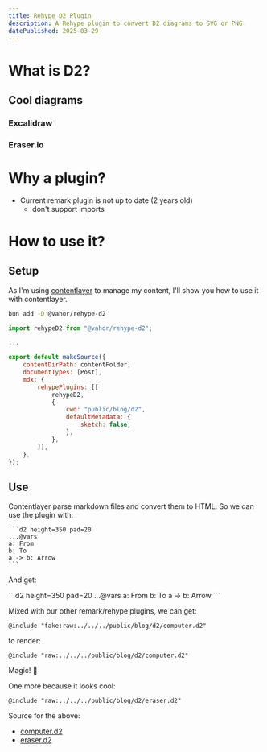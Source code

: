 ```yaml
---
title: Rehype D2 Plugin
description: A Rehype plugin to convert D2 diagrams to SVG or PNG.
datePublished: 2025-03-29
---
```


# What is D2?

<UrlPreview url="https://d2lang.com/"/>

## Cool diagrams

### Excalidraw
### Eraser.io

# Why a plugin?

- Current remark plugin is not up to date (2 years old)
   - don't support imports


# How to use it?

<UrlPreview url="https://github.com/Vahor/rehype-d2"/>

## Setup

As I'm using [contentlayer](https://www.contentlayer.dev/) to manage my content, I'll show you how to use it with contentlayer.

```bash
bun add -D @vahor/rehype-d2
```

```js title="contentlayer.config.ts"
import rehypeD2 from "@vahor/rehype-d2";

...

export default makeSource({
    contentDirPath: contentFolder,
    documentTypes: [Post],
    mdx: {
        rehypePlugins: [[
            rehypeD2,
            {
                cwd: "public/blog/d2",
                defaultMetadata: {
                    sketch: false,
                },
            },
        ]],
    },
});
```

## Use

Contentlayer parse markdown files and convert them to HTML. So we can use the plugin with:

~~~mdx
```d2 height=350 pad=20
...@vars
a: From
b: To
a -> b: Arrow
```
~~~

And get:

<div className="flex items-center justify-center">
```d2 height=350 pad=20
...@vars
a: From
b: To
a -> b: Arrow
```
</div>

Mixed with our other remark/rehype plugins, we can get:

~~~mdx
@include "fake:raw:../../../public/blog/d2/computer.d2"
~~~

to render:


```d2 pad=10
@include "raw:../../../public/blog/d2/computer.d2"
```

Magic! 🤯


One more because it looks cool:

```d2 pad=10
@include "raw:../../../public/blog/d2/eraser.d2"
```

Source for the above:
- [computer.d2](/blog/d2/computer.d2)
- [eraser.d2](/blog/d2/eraser.d2)
